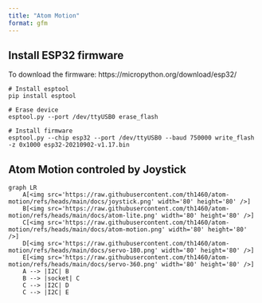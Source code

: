 ```yaml
---
title: "Atom Motion"
format: gfm
---
```


## Install ESP32 firmware

To download the firmware: https://micropython.org/download/esp32/

```
# Install esptool
pip install esptool

# Erase device
esptool.py --port /dev/ttyUSB0 erase_flash

# Install firmware
esptool.py --chip esp32 --port /dev/ttyUSB0 --baud 750000 write_flash -z 0x1000 esp32-20210902-v1.17.bin
```

## Atom Motion controled by Joystick

```mermaid
graph LR
    A[<img src='https://raw.githubusercontent.com/th1460/atom-motion/refs/heads/main/docs/joystick.png' width='80' height='80' />]
    B[<img src='https://raw.githubusercontent.com/th1460/atom-motion/refs/heads/main/docs/atom-lite.png' width='80' height='80' />]
    C[<img src='https://raw.githubusercontent.com/th1460/atom-motion/refs/heads/main/docs/atom-motion.png' width='80' height='80' />]
    D[<img src='https://raw.githubusercontent.com/th1460/atom-motion/refs/heads/main/docs/servo-180.png' width='80' height='80' />]
    E[<img src='https://raw.githubusercontent.com/th1460/atom-motion/refs/heads/main/docs/servo-360.png' width='80' height='80' />]
    A --> |I2C| B
    B --> |socket| C
    C --> |I2C| D
    C --> |I2C| E
```
